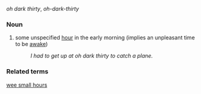 ''oh dark thirty'', ''oh-dark-thirty''
===Noun===
#some unspecified [[hour]] in the early morning (implies an unpleasant time to be [[awake]])
#:''I had to get up at oh dark thirty to catch a plane.''
===Related terms===
[[wee small hours]]